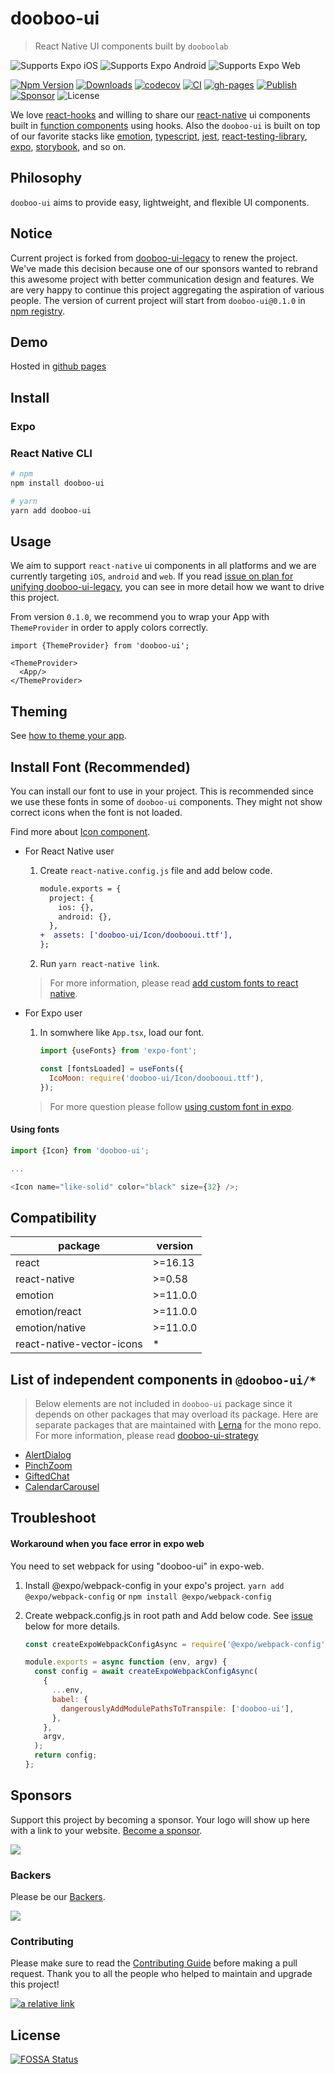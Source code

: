 
<Meta title="Overview/Getting Started" />

# dooboo-ui

> React Native UI components built by `dooboolab`

<p>
  <img
    alt="Supports Expo iOS"
    longdesc="Supports Expo iOS"
    src="https://img.shields.io/badge/iOS-4630EB.svg?style=flat-square&logo=APPLE&labelColor=999999&logoColor=fff"
  />
  <img
    alt="Supports Expo Android"
    longdesc="Supports Expo Android"
    src="https://img.shields.io/badge/Android-4630EB.svg?style=flat-square&logo=ANDROID&labelColor=A4C639&logoColor=fff"
  />
  <img
    alt="Supports Expo Web"
    longdesc="Supports Expo Web"
    src="https://img.shields.io/badge/web-4630EB.svg?style=flat-square&logo=GOOGLE-CHROME&labelColor=4285F4&logoColor=fff"
  />
</p>

[![Npm Version](http://img.shields.io/npm/v/dooboo-ui.svg?style=flat-square)](https://npmjs.org/package/dooboo-ui)
[![Downloads](http://img.shields.io/npm/dm/dooboo-ui.svg?style=flat-square)](https://npmjs.org/package/dooboo-ui)
[![codecov](https://codecov.io/gh/dooboolab/dooboo-ui/branch/master/graph/badge.svg?token=ncTMAOVpOM)](https://codecov.io/gh/dooboolab/dooboo-ui)
[![CI](https://github.com/dooboolab/dooboo-ui/actions/workflows/ci.yml/badge.svg)](https://github.com/dooboolab/dooboo-ui/actions/workflows/ci.yml)
[![gh-pages](https://github.com/dooboolab/dooboo-ui/actions/workflows/gh-pages.yml/badge.svg)](https://dooboolab.github.io/dooboo-ui)
[![Publish](https://github.com/dooboolab/dooboo-ui/actions/workflows/publish.yml/badge.svg)](https://github.com/dooboolab/dooboo-ui/actions/workflows/publish.yml)
[![Sponsor](https://opencollective.com/dooboo-ui/tiers/badge.svg?style=shield)](https://opencollective.com/dooboo-ui/tiers/badge.svg)
![License](http://img.shields.io/npm/l/dooboo-ui.svg?style=flat-square)

We love [react-hooks](https://code.fb.com/open-source/react-hooks) and willing to share our [react-native](https://facebook.github.io/react-native) ui components built in [function components](https://reactjs.org/docs/components-and-props.html#function-and-class-components) using hooks. Also the `dooboo-ui` is built on top of our favorite stacks like [emotion](https://emotion.sh/docs/@emotion/native), [typescript](https://www.typescriptlang.org/), [jest](https://jestjs.io), [react-testing-library](https://testing-library.com/docs/react-testing-library/intro), [expo](https://expo.io), [storybook](https://storybook.js.org), and so on.

## Philosophy

`dooboo-ui` aims to provide easy, lightweight, and flexible UI components.

## Notice

Current project is forked from [dooboo-ui-legacy](https://github.com/dooboolab/dooboo-ui-legacy) to renew the project. We've made this decision because one of our sponsors wanted to rebrand this awesome project with better communication design and features. We are very happy to continue this project aggregating the aspiration of various people. The version of current project will start from `dooboo-ui@0.1.0` in [npm registry](https://www.npmjs.com).

## Demo

Hosted in [github pages](https://dooboolab.github.io/dooboo-ui)

## Install

### Expo

<!--  fill out this section plz 😉 -->

### React Native CLI

```sh
# npm
npm install dooboo-ui

# yarn
yarn add dooboo-ui
```

## Usage

We aim to support `react-native` ui components in all platforms and we are currently targeting `iOS`, `android` and `web`. If you read [issue on plan for unifying dooboo-ui-legacy](https://github.com/dooboolab/dooboo-ui-legacy/issues/194), you can see in more detail how we want to drive this project.

From version `0.1.0`, we recommend you to wrap your App with `ThemeProvider` in order to apply colors correctly.

```tsx
import {ThemeProvider} from 'dooboo-ui';

<ThemeProvider>
  <App/>
</ThemeProvider>
```

## Theming

See [how to theme your app](?path=/docs/overview-theming--page).

## Install Font (Recommended)

You can install our font to use in your project. This is recommended since we use these fonts in some of `dooboo-ui` components. They might not show correct icons when the font is not loaded.

Find more about [Icon component](?path=/docs/components-icon--page).

- For React Native user

  1. Create `react-native.config.js` file and add below code.

     ```diff
     module.exports = {
       project: {
         ios: {},
         android: {},
       },
     +  assets: ['dooboo-ui/Icon/doobooui.ttf'],
     };
     ```

  2. Run `yarn react-native link`.

  > For more information, please read [add custom fonts to react native](https://medium.com/@aravindmnair/add-custom-fonts-to-react-native-0-60-easily-in-3-steps-fcd71459f4c9).

- For Expo user

  1. In somwhere like `App.tsx`, load our font.

     ```js
     import {useFonts} from 'expo-font';

     const [fontsLoaded] = useFonts({
       IcoMoon: require('dooboo-ui/Icon/doobooui.ttf'),
     });
     ```

  > For more question please follow [using custom font in expo](https://docs.expo.io/guides/using-custom-fonts).

#### Using fonts

```js
import {Icon} from 'dooboo-ui';

...

<Icon name="like-solid" color="black" size={32} />;
```

## Compatibility

| package                   | version  |
| ------------------------- | -------- |
| react                     | >=16.13  |
| react-native              | >=0.58   |
| emotion                   | >=11.0.0 |
| emotion/react             | >=11.0.0 |
| emotion/native            | >=11.0.0 |
| react-native-vector-icons | \*       |

## List of independent components in `@dooboo-ui/*`

> Below elements are not included in `dooboo-ui` package since it depends on other packages that may overload its package.
> Here are separate packages that are maintained with [Lerna](https://lerna.js.org/) for the mono repo. For more information, please read [dooboo-ui-strategy](https://github.com/dooboolab/dooboo-ui/pull/49)

- [AlertDialog](https://github.com/dooboolab/dooboo-ui/tree/master/packages/AlertDialog)
- [PinchZoom](https://github.com/dooboolab/dooboo-ui/tree/master/packages/PinchZoom)
- [GiftedChat](https://github.com/dooboolab/dooboo-ui/tree/master/packages/GiftedChat)
- [CalendarCarousel](https://github.com/dooboolab/dooboo-ui/tree/master/packages/CalendarCarousel)

## Troubleshoot

#### Workaround when you face error in expo web

You need to set webpack for using "dooboo-ui" in expo-web.

1.  Install @expo/webpack-config in your expo's project.
    `yarn add @expo/webpack-config`
    or `npm install @expo/webpack-config`

2.  Create webpack.config.js in root path and Add below code.
    See [issue](https://forums.expo.io/t/error-when-running-expo-start-web/33096/3) below for more details.

    ```javascript
    const createExpoWebpackConfigAsync = require('@expo/webpack-config');

    module.exports = async function (env, argv) {
      const config = await createExpoWebpackConfigAsync(
        {
          ...env,
          babel: {
            dangerouslyAddModulePathsToTranspile: ['dooboo-ui'],
          },
        },
        argv,
      );
      return config;
    };
    ```

## Sponsors

Support this project by becoming a sponsor. Your logo will show up here with
a link to your website. [Become a sponsor](https://opencollective.com/dooboolab-community#sponsor).

<a
  href="https://opencollective.com/dooboolab-community#sponsors"
  target="_blank">
  <img src="https://opencollective.com/dooboolab-community/sponsors.svg?width=890" />
</a>

### Backers

Please be our [Backers](https://opencollective.com/dooboolab-community#backers).

<a
  href="https://opencollective.com/dooboolab-community#backers"
  target="_blank">
  <img src="https://opencollective.com/dooboolab-community/backers.svg?width=890" />
</a>

### Contributing

Please make sure to read the [Contributing Guide](https://dooboo-ui.dooboolab.com/?path=/docs/contributing-contributing--page) before making a pull request.
Thank you to all the people who helped to maintain and upgrade this project!

[![a relative link](https://opencollective.com/dooboolab-community/contributors.svg?width=890&button=true)](https://opencollective.com/dooboolab-community)

## License

[![FOSSA Status](https://app.fossa.com/api/projects/git%2Bgithub.com%2Fdooboolab%2Fdooboo-ui.svg?type=shield)](https://app.fossa.com/projects/git%2Bgithub.com%2Fdooboolab%2Fdooboo-ui?ref=badge_shield)
